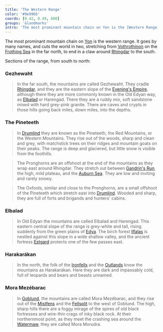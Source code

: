 ```yaml
---
title: 'The Western Range'
color: '#9e996b'
coords: [0.42, 0.49, 600]
groups: '&landmarks'
intro: 'The most prominant mountain chain on Yon is the [Western Range]. It goes by many names: Gezhewaht in the south, Elbalad and Harengad in Old Edyan, the Pineteeth to Drumlish folk, Harakarákan in the Ironfells, and Mora Mezébarac in Goblund.'
---
```


The most prominant mountain chain on [Yon]() is the western range. It goes by many names, and cuts the world in two, stretching from [Vothrothinon]() on the [Frothing Sea](sea#the-frothing-sea) in the far north, to end in a claw around [Rhingdar]() to the south.

Sections of the range, from south to north:

### Gezhewaht

> In the far south, the mountains are called Gezhewaht. They cradle [Rhingdar](), and they are the eastern slope of the [Evening's Empire](eveningsempire), although there they are more commonly known in the Old Edyan way, as [Elbalad](mountains#elbalad) or Harengad. There they are a ruddy mix, soft sandstone mixed with hard grey-pink granite. There are caves and crypts in those hills going back miles, down miles, into the depths.

### The Pineteeth

> In [Drumlind]() they are known as the Pineteeth, the Red Mountains, or the Western Mountains. They rise out of the woods, sharp and clean and grey, with matchstick trees on their ridges and mountain goats on their peaks. The range is deep and glaciered, but little snow is visible from the foothills.

> The Pronghorns are an offshoot at the end of the mountains as they wrap east around Rhingdar. They stretch out between [Gandrin's Run](), the high, mild plateau, and the [Auburn Sea](auburnsea). They are low and inviting and rarely snowy.

> The Oxfoots, similar and close to the Pronghorns, are a small offshoot of the Pineteeth which stretch east into [Drumlind](). Wooded and sharp, they are full of forts and brigands and hunters' cabins.

### Elbalad

> In Old Edyan the mountains are called Elbalad and Harengad. This eastern central slope of the range is grey-white and tall, rising suddenly from the green plains of [Edya](). The birch forest [Ilfalas]() is nestled against this slope in a wide shallow valley, and the ancient fortress [Estgard]() protects one of the few passes east.

### Harakarákan

> In the north, the folk of the [Ironfells]() and the [Outlands]() know the mountains as Harakarákan. Here they are dark and impassably cold, full of leopards and bears and beasts unnamed.

### Mora Mezébarac

> In [Goblund](), the mountains are called Mora Mezébarac, and they rise out of the [Mistfens](goblund) and the [Fellsplit](ironfells) to the west of Goblund. The high, sharp hills there are a foggy mirage of the spires of old black fortresses and wire-thin crags of inky black rock. At their northernmost point, as they meet the crashing sea around the [Watermaw](sea#the-watermaw), they are called Mora Morudra.